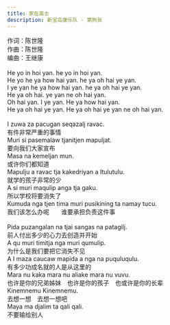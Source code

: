 ```yaml
---
title: 家在高士
description: 新宝岛康乐队 - 第狗张
---
```


作词：陈世隆<br />作曲：陈世隆<br />编曲：王继康<br /><br />He yo in hoi yan. he yo in hoi yan.<br />He yo he ya how hai yan. he ya oh hai ye yan.<br />I ye yan he ya how hai yan. he ya oh hai ye yan.<br />He ya oh hai. ye yan ne oh hai yan.<br />Oh hai yan. I ye yan. He ya how hai yan.<br />He ya oh hai ye yan. He ya oh hai ye yan ne oh hai yan.<br /><br />I zuwa za pacugan seqazalj ravac.<br />有件非常严重的事情<br />Muri si pasemalaw tjanitjen mapuljat.<br />要向我们大家宣布<br />Masa na kemeljan mun.<br />或许你们都知道<br />Mapulju a ravac tja kakedriyan a Itulutulu.<br />就学的孩子非常的少<br />A si muri maqulip anga tja gaku.<br />所以学校将要消失了<br />Kumuda nga tjen tima muri pusikining ta namay tucu.<br />我们该怎么办呢　　谁要承担负责这件事<br /><br />Pida puzangalan na tjai sangas na patagilj.<br />前人付出多少的心力去创造并开始<br />A qu muri timitja nga muri qumulip.<br />为什么是我们要把它消失不见<br />A I maza caucaw mapida a nga na puquluqulu.<br />有多少功成名就的人是从这里的<br />Mara nu kaka mara nu aliake mara nu vuvu.<br />也许是你的兄弟姊妹　也许是你的孩子　也或许是你的长辈<br />Kinemnemu Kinemnemu.<br />去想一想　去想一想吧<br />Maya ma djalim ta qali qali.<br />不要输给别人